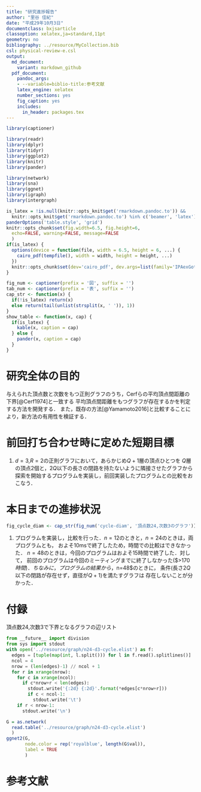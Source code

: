 ```yaml
---
title: "研究進捗報告"
author: "里谷 佳紀"
date: "平成29年10月3日"
documentclass: bxjsarticle
classoption: xelatex,ja=standard,11pt
geometry: no
bibliography: ../resource/MyCollection.bib
csl: physical-review-e.csl
output:
  md_document:
    variant: markdown_github
  pdf_document:
    pandoc_args:
    - --variable=biblio-title:参考文献
    latex_engine: xelatex
    number_sections: yes
    fig_caption: yes
    includes:
      in_header: packages.tex
---
```


```r
library(captioner)

library(readr)
library(dplyr)
library(tidyr)
library(ggplot2)
library(knitr)
library(pander)

library(network)
library(sna)
library(ggnet)
library(igraph)
library(intergraph)

is_latex = !is.null(knitr::opts_knit$get('rmarkdown.pandoc.to')) &&
  knitr::opts_knit$get('rmarkdown.pandoc.to') %in% c('beamer', 'latex')
panderOptions('table.style', 'grid')
knitr::opts_chunk$set(fig.width=6.5, fig.height=6,
  echo=FALSE, warning=FALSE, message=FALSE
  )
if(is_latex) {
  options(device = function(file, width = 6.5, height = 6, ...) {
    cairo_pdf(tempfile(), width = width, height = height, ...)
  })
  knitr::opts_chunk$set(dev='cairo_pdf', dev.args=list(family='IPAexGothic'))
}

fig_num <- captioner(prefix = '図', suffix = '')
tab_num <- captioner(prefix = '表', suffix = '')
cap_str <- function(x) {
  if(!is_latex) return(x)
  else return(tail(unlist(strsplit(x, ' ')), 1))
}
show_table <- function(x, cap) {
  if(is_latex) {
    kable(x, caption = cap)
  } else {
    pander(x, caption = cap)
  }
}
```

# 研究全体の目的
与えられた頂点数と次数をもつ正則グラフのうち，Cerfらの平均頂点間距離の下界[@Cerf1974]と一致する
平均頂点間距離をもつグラフが存在するかを判定する方法を開発する．
また，既存の方法[@Yamamoto2016]と比較することにより，新方法の有用性を検証する．

# 前回打ち合わせ時に定めた短期目標
1. $d=3$,$R=2$の正則グラフにおいて，あらかじめ$Q+1$層の頂点ひとつを
$Q$層の頂点2個と，$2Q$以下の長さの閉路を持たないように隣接させたグラフから
探索を開始するプログラムを実装し，前回実装したプログラムとの比較をおこなう．

# 本日までの進捗状況
```r
fig_cycle_diam <- cap_str(fig_num('cycle-diam', '頂点数24,次数3のグラフ'))
```
1. プログラムを実装し，比較を行った．$n=12$のときと，$n=24$のときは，両プログラムとも，
およそ10msで終了したため，時間での比較はできなかった．
$n=48$のときは，今回のプログラムはおよそ15時間で終了した．対して，
前回のプログラムは今回のミーティングまでに終了しなかった($>$170時間)．
ちなみに，プログラムの結果から，$n=48$のときに，
条件(長さ$2Q$以下の閉路が存在せず，直径が$Q+1$)を満たすグラフは
存在しないことが分かった．

# 付録
頂点数24,次数3で下界となるグラフの辺リスト
```python
from __future__ import division
from sys import stdout
with open('../resource/graph/n24-d3-cycle.elist') as f:
  edges = [tuple(map(int, l.split())) for l in f.read().splitlines()]
  ncol = 4
  nrow = (len(edges)-1) // ncol + 1
  for r in xrange(nrow):
    for c in xrange(ncol):
      if c*nrow+r < len(edges):
        stdout.write('{:2d} {:2d}'.format(*edges[c*nrow+r]))
        if c < ncol-1:
          stdout.write('\t')
    if r < nrow-1:
      stdout.write('\n')
```

```r
G = as.network(
  read.table('../resource/graph/n24-d3-cycle.elist')
  )
ggnet2(G,
       node.color = rep('royalblue', length(G$val)),
       label = TRUE
       )
```

# 参考文献
